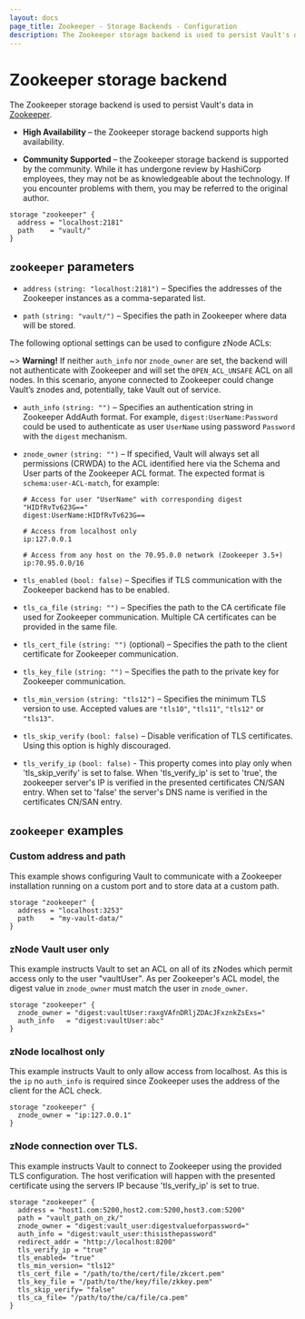 ```yaml
---
layout: docs
page_title: Zookeeper - Storage Backends - Configuration
description: The Zookeeper storage backend is used to persist Vault's data in Zookeeper.
---
```


# Zookeeper storage backend

The Zookeeper storage backend is used to persist Vault's data in
[Zookeeper][zk].

- **High Availability** – the Zookeeper storage backend supports high
  availability.

- **Community Supported** – the Zookeeper storage backend is supported by the
  community. While it has undergone review by HashiCorp employees, they may not
  be as knowledgeable about the technology. If you encounter problems with them,
  you may be referred to the original author.

```hcl
storage "zookeeper" {
  address = "localhost:2181"
  path    = "vault/"
}
```

## `zookeeper` parameters

- `address` `(string: "localhost:2181")` – Specifies the addresses of the
  Zookeeper instances as a comma-separated list.

- `path` `(string: "vault/")` – Specifies the path in Zookeeper where data will
  be stored.

The following optional settings can be used to configure zNode ACLs:

~> **Warning!** If neither `auth_info` nor `znode_owner` are set, the backend
will not authenticate with Zookeeper and will set the `OPEN_ACL_UNSAFE` ACL on
all nodes. In this scenario, anyone connected to Zookeeper could change Vault’s
znodes and, potentially, take Vault out of service.

- `auth_info` `(string: "")` – Specifies an authentication string in Zookeeper
  AddAuth format. For example, `digest:UserName:Password` could be used to
  authenticate as user `UserName` using password `Password` with the `digest`
  mechanism.

- `znode_owner` `(string: "")` – If specified, Vault will always set all
  permissions (CRWDA) to the ACL identified here via the Schema and User parts
  of the Zookeeper ACL format. The expected format is `schema:user-ACL-match`,
  for example:

  ```text
  # Access for user "UserName" with corresponding digest "HIDfRvTv623G=="
  digest:UserName:HIDfRvTv623G==
  ```

  ```text
  # Access from localhost only
  ip:127.0.0.1
  ```

  ```text
  # Access from any host on the 70.95.0.0 network (Zookeeper 3.5+)
  ip:70.95.0.0/16
  ```

- `tls_enabled` `(bool: false)` – Specifies if TLS communication with the Zookeeper
  backend has to be enabled.

- `tls_ca_file` `(string: "")` – Specifies the path to the CA certificate file used
  for Zookeeper communication. Multiple CA certificates can be provided in the same file.

- `tls_cert_file` `(string: "")` (optional) – Specifies the path to the
  client certificate for Zookeeper communication.

- `tls_key_file` `(string: "")` – Specifies the path to the private key for
  Zookeeper communication.

- `tls_min_version` `(string: "tls12")` – Specifies the minimum TLS version to
  use. Accepted values are `"tls10"`, `"tls11"`, `"tls12"` or `"tls13"`.

- `tls_skip_verify` `(bool: false)` – Disable verification of TLS certificates.
  Using this option is highly discouraged.

- `tls_verify_ip` `(bool: false)` - This property comes into play only when
  'tls_skip_verify' is set to false. When 'tls_verify_ip' is set to 'true', the
  zookeeper server's IP is verified in the presented certificates CN/SAN entry.
  When set to 'false' the server's DNS name is verified in the certificates CN/SAN entry.

## `zookeeper` examples

### Custom address and path

This example shows configuring Vault to communicate with a Zookeeper
installation running on a custom port and to store data at a custom path.

```hcl
storage "zookeeper" {
  address = "localhost:3253"
  path    = "my-vault-data/"
}
```

### zNode Vault user only

This example instructs Vault to set an ACL on all of its zNodes which permit
access only to the user "vaultUser". As per Zookeeper's ACL model, the digest
value in `znode_owner` must match the user in `znode_owner`.

```hcl
storage "zookeeper" {
  znode_owner = "digest:vaultUser:raxgVAfnDRljZDAcJFxznkZsExs="
  auth_info   = "digest:vaultUser:abc"
}
```

### zNode localhost only

This example instructs Vault to only allow access from localhost. As this is the
`ip` no `auth_info` is required since Zookeeper uses the address of the client
for the ACL check.

```hcl
storage "zookeeper" {
  znode_owner = "ip:127.0.0.1"
}
```

### zNode connection over TLS.

This example instructs Vault to connect to Zookeeper using the provided TLS configuration. The host verification will happen with the presented certificate using the servers IP because 'tls_verify_ip' is set to true.

```hcl
storage "zookeeper" {
  address = "host1.com:5200,host2.com:5200,host3.com:5200"
  path = "vault_path_on_zk/"
  znode_owner = "digest:vault_user:digestvalueforpassword="
  auth_info = "digest:vault_user:thisisthepassword"
  redirect_addr = "http://localhost:8200"
  tls_verify_ip = "true"
  tls_enabled= "true"
  tls_min_version= "tls12"
  tls_cert_file = "/path/to/the/cert/file/zkcert.pem"
  tls_key_file = "/path/to/the/key/file/zkkey.pem"
  tls_skip_verify= "false"
  tls_ca_file= "/path/to/the/ca/file/ca.pem"
}
```

[zk]: https://zookeeper.apache.org/
